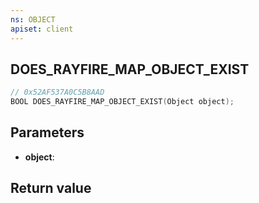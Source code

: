 ```yaml
---
ns: OBJECT
apiset: client
---
```

## DOES_RAYFIRE_MAP_OBJECT_EXIST

```c
// 0x52AF537A0C5B8AAD
BOOL DOES_RAYFIRE_MAP_OBJECT_EXIST(Object object);
```


## Parameters
* **object**:

## Return value